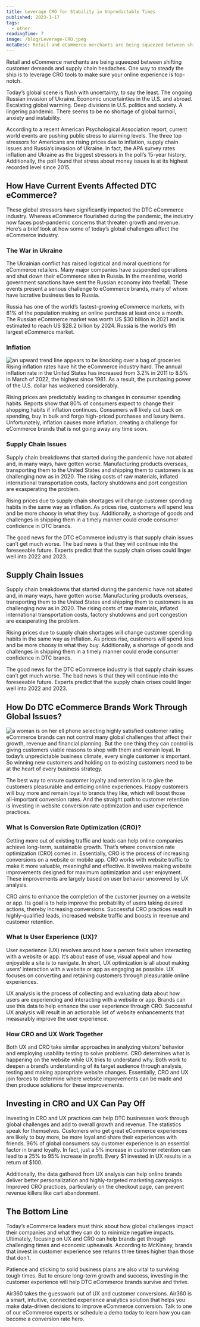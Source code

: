 ```yaml
---
title: Leverage CRO for Stability in Unpredictable Times
published: 2023-1-17
tags:
  - other
readingTime: 7
image: /blog/Leverage-CRO.jpeg
metaDesc: Retail and eCommerce merchants are being squeezed between shifting customer demands and supply chain headaches. One way to steady the ship is to leverage CRO tools to make sure your online experience is top-notch.
---
```


Retail and eCommerce merchants are being squeezed between shifting customer demands and supply chain headaches. One way to steady the ship is to leverage CRO tools to make sure your online experience is top-notch.

Today’s global scene is flush with uncertainty, to say the least. The ongoing Russian invasion of Ukraine. Economic uncertainties in the U.S. and abroad. Escalating global warming. Deep divisions in U.S. politics and society. A lingering pandemic. There seems to be no shortage of global turmoil, anxiety and instability.

According to a recent American Psychological Association report, current world events are pushing public stress to alarming levels. The three top stressors for Americans are rising prices due to inflation, supply chain issues and Russia’s invasion of Ukraine. In fact, the APA survey rates inflation and Ukraine as the biggest stressors in the poll’s 15-year history. Additionally, the poll found that stress about money issues is at its highest recorded level since 2015.

## How Have Current Events Affected DTC eCommerce?

These global stressors have significantly impacted the DTC eCommerce industry. Whereas eCommerce flourished during the pandemic, the industry now faces post-pandemic concerns that threaten growth and revenue. Here’s a brief look at how some of today’s global challenges affect the eCommerce industry.

### The War in Ukraine

The Ukrainian conflict has raised logistical and moral questions for eCommerce retailers. Many major companies have suspended operations and shut down their eCommerce sites in Russia. In the meantime, world government sanctions have sent the Russian economy into freefall. These events present a serious challenge to eCommerce brands, many of whom have lucrative business ties to Russia.

Russia has one of the world’s fastest-growing eCommerce markets, with 81% of the population making an online purchase at least once a month. The Russian eCommerce market was worth US $30 billion in 2021 and is estimated to reach US $28.2 billion by 2024. Russia is the world’s 9th largest eCommerce market.

### Inflation

![an upward trend line appears to be knocking over a bag of groceries](/blog/leverate-cro-for-predictability-in-uncertain-times-1.webp)
Rising inflation rates have hit the eCommerce industry hard. The annual inflation rate in the United States has increased from 3.2% in 2011 to 8.5% in March of 2022, the highest since 1981. As a result, the purchasing power of the U.S. dollar has weakened considerably.

Rising prices are predictably leading to changes in consumer spending habits. Reports show that 80% of consumers expect to change their shopping habits if inflation continues. Consumers will likely cut back on spending, buy in bulk and forgo high-priced purchases and luxury items. Unfortunately, inflation causes more inflation, creating a challenge for eCommerce brands that is not going away any time soon.

### Supply Chain Issues

Supply chain breakdowns that started during the pandemic have not abated and, in many ways, have gotten worse. Manufacturing products overseas, transporting them to the United States and shipping them to customers is as challenging now as in 2020. The rising costs of raw materials, inflated international transportation costs, factory shutdowns and port congestion are exasperating the problem.

Rising prices due to supply chain shortages will change customer spending habits in the same way as inflation. As prices rise, customers will spend less and be more choosy in what they buy. Additionally, a shortage of goods and challenges in shipping them in a timely manner could erode consumer confidence in DTC brands.

The good news for the DTC eCommerce industry is that supply chain issues can’t get much worse. The bad news is that they will continue into the foreseeable future. Experts predict that the supply chain crises could linger well into 2022 and 2023.

## Supply Chain Issues

Supply chain breakdowns that started during the pandemic have not abated and, in many ways, have gotten worse. Manufacturing products overseas, transporting them to the United States and shipping them to customers is as challenging now as in 2020. The rising costs of raw materials, inflated international transportation costs, factory shutdowns and port congestion are exasperating the problem.

Rising prices due to supply chain shortages will change customer spending habits in the same way as inflation. As prices rise, customers will spend less and be more choosy in what they buy. Additionally, a shortage of goods and challenges in shipping them in a timely manner could erode consumer confidence in DTC brands.

The good news for the DTC eCommerce industry is that supply chain issues can’t get much worse. The bad news is that they will continue into the foreseeable future. Experts predict that the supply chain crises could linger well into 2022 and 2023.

## How Do DTC eCommerce Brands Work Through Global Issues?

![a woman is on her ell phone selecting highly satisfied customer rating](/blog/leverage-cro-for-stability-in-unpredictable-times-2.webp)
eCommerce brands can not control many global challenges that affect their growth, revenue and financial planning. But the one thing they can control is giving customers viable reasons to shop with them and remain loyal. In today’s unpredictable business climate, every single customer is important. So winning new customers and holding on to existing customers need to be at the heart of every business strategy.

The best way to ensure customer loyalty and retention is to give the customers pleasurable and enticing online experiences. Happy customers will buy more and remain loyal to brands they like, which will boost those all-important conversion rates. And the straight path to customer retention is investing in website conversion rate optimization and user experience practices.

### What Is Conversion Rate Optimization (CRO)?

Getting more out of existing traffic and leads can help online companies achieve long-term, sustainable growth. That’s where conversion rate optimization (CRO) comes in. Essentially, CRO is the process of increasing conversions on a website or mobile app. CRO works with website traffic to make it more valuable, meaningful and effective. It involves making website improvements designed for maximum optimization and user enjoyment. These improvements are largely based on user behavior uncovered by UX analysis.

CRO aims to enhance the completion of the customer journey on a website or app. Its goal is to help improve the probability of users taking desired actions, thereby increasing conversions. Successful CRO practices result in highly-qualified leads, increased website traffic and boosts in revenue and customer retention.

<BlogInnerCardWrapper slug='3-steps-cro-process-for-exponential-business-growth' />

### What Is User Experience (UX)?

User experience (UX) revolves around how a person feels when interacting with a website or app. It’s about ease of use, visual appeal and how enjoyable a site is to navigate. In short, UX optimization is all about making users’ interaction with a website or app as engaging as possible. UX focuses on converting and retaining customers through pleasurable online experiences.

UX analysis is the process of collecting and evaluating data about how users are experiencing and interacting with a website or app. Brands can use this data to help enhance the user experience through CRO. Successful UX analysis will result in an actionable list of website enhancements that measurably improve the user experience.

<BlogInnerCardWrapper slug='what-to-look-for-in-a-ux-analytics-partner' />

### How CRO and UX Work Together

Both UX and CRO take similar approaches in analyzing visitors’ behavior and employing usability testing to solve problems. CRO determines what is happening on the website while UX tries to understand why. Both work to deepen a brand’s understanding of its target audience through analysis, testing and making appropriate website changes. Essentially, CRO and UX join forces to determine where website improvements can be made and then produce solutions for these improvements.

## Investing in CRO and UX Can Pay Off

Investing in CRO and UX practices can help DTC businesses work through global challenges and add to overall growth and revenue. The statistics speak for themselves. Customers who get great eCommerce experiences are likely to buy more, be more loyal and share their experiences with friends. 96% of global consumers say customer experience is an essential factor in brand loyalty. In fact, just a 5% increase in customer retention can lead to a 25% to 95% increase in profit. Every $1 invested in UX results in a return of $100.

Additionally, the data gathered from UX analysis can help online brands deliver better personalization and highly-targeted marketing campaigns. Improved CRO practices, particularly on the checkout page, can prevent revenue killers like cart abandonment.

## The Bottom Line

Today’s eCommerce leaders must think about how global challenges impact their companies and what they can do to minimize negative impacts. Ultimately, focusing on UX and CRO can help brands get through challenging times and economic upheavals. According to McKinsey, brands that invest in customer experience see returns three times higher than those that don’t.

Patience and sticking to solid business plans are also vital to surviving tough times. But to ensure long-term growth and success, investing in the customer experience will help DTC eCommerce brands survive and thrive.

Air360 takes the guesswork out of UX and customer conversions. Air360 is a smart, intuitive, connected experience analytics solution that helps you make data-driven decisions to improve eCommerce conversion. Talk to one of our eCommerce experts or schedule a demo today to learn how you can become a conversion rate hero.
